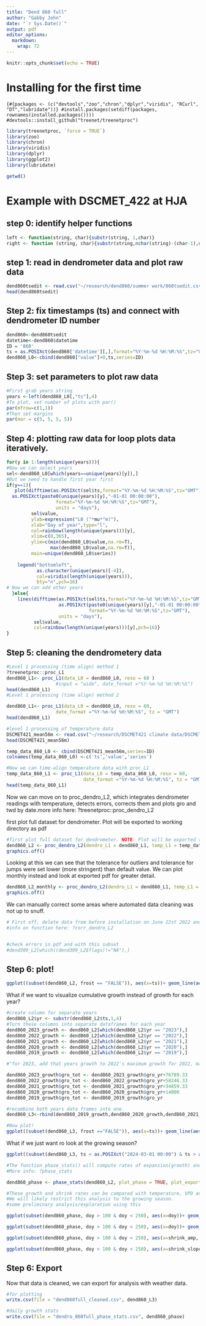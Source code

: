 ```yaml
---
title: "Dend 860 full"
author: "Gabby John"
date: "`r Sys.Date()`"
output: pdf
editor_options: 
  markdown: 
    wrap: 72
---
```


```r
knitr::opts_chunk$set(echo = TRUE)
```

# Installing for the first time

`{#{packages <- (c("devtools","zoo","chron","dplyr","viridis", "RCurl", "DT","lubridate"))} #install.packages(setdiff(packages, rownames(installed.packages()))) #devtools::install_github("treenet/treenetproc")`

```r
library(treenetproc, `force = TRUE`)
library(zoo)
library(chron)
library(viridis)
library(dplyr)
library(ggplot2)
library(lubridate)
```

```r
getwd()
```

# Example with DSCMET_422 at HJA

## step 0: identify helper functions

```r
left <- function(string, char){substr(string, 1,char)} 
right <- function (string, char){substr(string,nchar(string)-(char-1),nchar(string))}
```

## step 1: read in dendrometer data and plot raw data

```r
dend860tsedit <- read.csv("~/research/dend860/summer work/860tsedit.csv", na.strings="NaN", stringsAsFactors=TRUE)
head(dend860tsedit)
```

## Step 2: fix timestamps (ts) and connect with dendrometer ID number

```r
dend860<-dend860tsedit
datetime<-dend860$datetime
ID = '860'
ts = as.POSIXct(dend860['datetime'][,],format="%Y-%m-%d %H:%M:%S",tz="GMT") 
dend860_L0<-cbind(dend860["value"]+0,ts,series=ID)
```

## Step 3: set parameters to plot raw data

```r
#First grab years string
years <-left(dend860_L0[,"ts"],4)
#To plot, set number of plots with par()
par(mfrow=c(1,1))
#Then set margins 
par(mar = c(5, 5, 5, 5))
```

## Step 4: plotting raw data for loop plots data iteratively.

```r
for(y in 1:length(unique(years))){
#Now we can select years
sel<-dend860_L0[which(years==unique(years)[y]),]
#But we need to handle first year first
if(y==1){
   plot(difftime(as.POSIXct(sel$ts,format="%Y-%m-%d %H:%M:%S",tz="GMT"),
  as.POSIXct(paste0(unique(years)[y],"-01-01 00:00:00"),
                  format="%Y-%m-%d %H:%M:%S",tz="GMT"),
                  units = "days"),
         sel$value,
         ylab=expression("L0 ("*mu*"m)"),
         xlab="Day of year",type="l",
         col=rainbow(length(unique(years)))[y],
         xlim=c(0,365),
         ylim=c(min(dend860_L0$value,na.rm=T),
                max(dend860_L0$value,na.rm=T)),
         main=unique(dend860_L0$series))
    
    legend("bottomleft",
           as.character(unique(years)[-4]),
           col=viridis(length(unique(years))),
           bty="n",pch=16)
# Now we can add other years
  }else{
    lines(difftime(as.POSIXct(sel$ts,format="%Y-%m-%d %H:%M:%S",tz="GMT"),
                   as.POSIXct(paste0(unique(years)[y],"-01-01 00:00:00"),
                              format="%Y-%m-%d %H:%M:%S",tz="GMT"),
                   units = "days"),
          sel$value,
          col=rainbow(length(unique(years)))[y],pch=16)}
}
```

## Step 5: cleaning the dendrometery data

```r
#Level 1 processing (time align) method 1
?treenetproc::proc_L1 
dend860_L1<- proc_L1(data_L0 = dend860_L0, reso = 60 ) 
                  #input = "wide", date_format ="%Y-%m-%d %H:%M:%S") 
head(dend860_L1)
#Level 1 processing (time align) method 2

dend860_L1<- proc_L1(data_L0 = dend860_L0, reso = 60,
                  date_format ="%Y-%m-%d %H:%M:%S", tz = "GMT")
head(dend860_L1)

#level 1 processing of temperature data
DSCMET421_mean56m <- read.csv("~/research/DSCMET421 climate data/DSCMET421_mean56m.csv", na.strings="NaN", stringsAsFactors=TRUE)
head(DSCMET421_mean56m)

temp_data_860_L0 <- cbind(DSCMET421_mean56m,series=ID)
colnames(temp_data_860_L0) <-c('ts','value','series')

#Now we can time-align temperature data with proc_L1
temp_data_860_L1 <- proc_L1(data_L0 = temp_data_860_L0, reso = 60, 
                            date_format ="%Y-%m-%d %H:%M:%S", tz = "GMT") 
head(temp_data_860_L1)
```

Now we can move on to proc_dendro_L2, which integrates dendrometer readings with temperature, detects errors, corrects them and plots gro and twd by date.more info here: ?treenetproc::proc_dendro_L2

first plot full dataset for dendrometer. Plot will be exported to working directory as pdf

```r
#first plot full dataset for dendrometer. NOTE: Plot will be exported to working directory as pdf
dend860_L2 <- proc_dendro_L2(dendro_L1 = dend860_L1, temp_L1 = temp_data_860_L1, tol_out = 2, tol_jump = 3, plot = TRUE, frost_thr = 1, plot_period = "full", plot_export = TRUE, interpol = 3.5*60, frag_len = NULL, plot_name = "dend860_full", tz="GMT") 
graphics.off()
```

Looking at this we can see that the tolerance for outliers and tolerance for jumps were set lower (more stringent) than default value. We can plot monthly instead and look at exported pdf for greater detail.

```r
dend860_L2_monthly <- proc_dendro_L2(dendro_L1 = dend860_L1, temp_L1 = temp_data_860_L1, tol_out = 2, tol_jump = 3, frost_thr = 1, plot = TRUE, interpol = 3.5*60, plot_period = "monthly", plot_export = TRUE, plot_name = "dend860_monthly", tz="GMT") 
graphics.off()
```

We can manually correct some areas where automated data cleaning was not up to snuff.

```r
# First off, delete data from before installation on June 22st 2022 and the first week after installation 
#info on function here: ?corr_dendro_L2


#check errors in pdf and with this subset 
#dend309_L2[which((dend309_L2$flags)!="NA"),]
```

## Step 6: plot!

```r
ggplot((subset(dend860_L2, frost == "FALSE")), aes(x=ts))+ geom_line(aes(y=value), color = "grey70")+ geom_line(aes(y=gro_yr), color = "seagreen")+ geom_line(aes(y=twd), color = "red")
```

What if we want to visualize cumulative growth instead of growth for each year?

```r
#create column for separate years 
dend860_L2$yr <- substr(dend860_L2$ts,1,4)
#Turn these columns into separate dataframes for each year
dend860_2023_growth <- dend860_L2[which(dend860_L2$yr == "2023"),] 
dend860_2022_growth <- dend860_L2[which(dend860_L2$yr == "2022"),]
dend860_2021_growth <- dend860_L2[which(dend860_L2$yr == "2021"),]
dend860_2020_growth <- dend860_L2[which(dend860_L2$yr == "2020"),]
dend860_2019_growth <- dend860_L2[which(dend860_L2$yr == "2019"),]

#"for 2023, add that years growth to 2022's maximum growth for 2022, make a copy of gro_yr"

dend860_2023_growth$gro_tot <- dend860_2023_growth$gro_yr+76789.33
dend860_2022_growth$gro_tot <- dend860_2022_growth$gro_yr+58246.33
dend860_2021_growth$gro_tot <- dend860_2021_growth$gro_yr+34859.33
dend860_2020_growth$gro_tot <- dend860_2020_growth$gro_yr+14000
dend860_2019_growth$gro_tot <- dend860_2019_growth$gro_yr

#recombine both years data frames into one. 
dend860_L3<-rbind(dend860_2019_growth,dend860_2020_growth,dend860_2021_growth,dend860_2022_growth, dend860_2023_growth)

#Now plot!
ggplot((subset(dend860_L3, frost =="FALSE")), aes(x=ts))+ geom_line(aes(y=value), color = "grey70")+ geom_line(aes(y=gro_tot), color = "seagreen")+ geom_line(aes(y=twd), color = "red")
```

What if we just want ro look at the growing season?

```r
ggplot((subset(dend860_L3, ts < as.POSIXct("2024-03-01 00:00") & ts > as.POSIXct("2023-03-01 00:00"))), aes(x=ts))+ geom_line(aes(y=value), color = "grey70")+ geom_line(aes(y=gro_tot), color = "seagreen")+ geom_line(aes(y=twd), color = "red")+xlab("Day of Year (2023)")+ggtitle("Cumulative Growing Season Growth ID 860")
```


```r
#The function phase_stats() will compute rates of expansion(growth) and shrinkage (twd) and aggregate these on a daily basis. 
#More info: ?phase_stats

dend860_phase <- phase_stats(dend860_L2, plot_phase = TRUE, plot_export = TRUE, agg_daily = TRUE, tz = 'GMT' )

#These growth and shrink rates can be compared with temperature, VPD and soil moisture.
#We will likely restrict this analysis to the growing season.
#some preliminary analysis/exploration using this

ggplot(subset(dend860_phase, doy > 100 & doy < 250), aes(x=doy))+ geom_point(aes(y = shrink_amp, colour = "Shrinkage" ))+ geom_point(aes(y = exp_amp, colour ="Expansion"))+ ylab("Amplitude")

ggplot(subset(dend860_phase, doy > 100 & doy < 250), aes(x=doy))+ geom_point(aes(y = shrink_slope, colour = "Shrinkage" ))+ geom_point(aes(y = exp_slope, colour ="Expansion"))+ ylab("Slope")

ggplot(subset(dend860_phase, doy > 100 & doy < 250), aes(x=shrink_amp, y = exp_amp))+ geom_point()+ ylab(" Expansion amplitude")+ xlab(" Shrinkage amplitude")

ggplot(subset(dend860_phase, doy > 100 & doy < 250), aes(x=shrink_slope, y = exp_slope))+ geom_point()+ ylab(" Expansion slope")+ xlab(" Shrinkage slope")
```

## Step 6: Export

Now that data is cleaned, we can export for analysis with weather data.

```r
#for plotting 
write.csv(file = "dend860full_cleaned.csv", dend860_L3)

#daily growth stats 
write.csv(file = "dendro_860full_phase_stats.csv", dend860_phase)
```

# 
